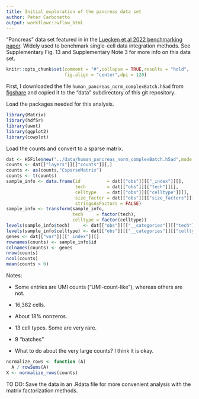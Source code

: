 ```yaml
---
title: Initial exploration of the pancreas data set
author: Peter Carbonetto
output: workflowr::wflow_html
---
```


"Pancreas" data set featured in in the
[Luecken et al 2022 benchmarking paper][luecken-2022].  Widely used to
benchmark single-cell data integration methods. See Supplementary
Fig. 13 and Supplementary Note 3 for more info on this data set.

```r
knitr::opts_chunk$set(comment = "#",collapse = TRUE,results = "hold",
                      fig.align = "center",dpi = 120)
```

First, I downloaded the file `human_pancreas_norm_complexBatch.h5ad`
from [figshare][figshare] and copied it to the "data" subdirectory of
this git repository.

Load the packages needed for this analysis.

```r
library(Matrix)
library(hdf5r)
library(uwot)
library(ggplot2)
library(cowplot)
```

Load the counts and convert to a sparse matrix.

```r
dat <- H5File$new("../data/human_pancreas_norm_complexBatch.h5ad",mode = "r")
counts <- dat[["layers"]][["counts"]][,]
counts <- as(counts,"CsparseMatrix")
counts <- t(counts)
sample_info <- data.frame(id          = dat[["obs"]][["_index"]][],
                          tech        = dat[["obs"]][["tech"]][],
						  celltype    = dat[["obs"]][["celltype"]][],
						  size_factor = dat[["obs"]][["size_factors"]][],
                          stringsAsFactors = FALSE)
sample_info <- transform(sample_info,
                         tech     = factor(tech),
                         celltype = factor(celltype))
levels(sample_info$tech)     <- dat[["obs"]][["__categories"]][["tech"]][]
levels(sample_info$celltype) <- dat[["obs"]][["__categories"]][["celltype"]][]
genes <- dat[["var"]][["_index"]][]
rownames(counts) <- sample_info$id
colnames(counts) <- genes
nrow(counts)
ncol(counts)
mean(counts > 0)
```

Notes:

+ Some entries are UMI counts ("UMI-count-like"), whereas others are not.

+ 16,382 cells.

+ About 18% nonzeros.

+ 13 cell types. Some are very rare.

+ 9 "batches"

+ What to do about the very large counts? I think it is okay.

```r
normalize_rows <- function (A)
  A / rowSums(A)
X <- normalize_rows(counts)
```

TO DO: Save the data in an .Rdata file for more convenient analysis
with the matrix factorization methods.

```r
```

[figshare]: (https://figshare.com/articles/dataset/Benchmarking_atlas-level_data_integration_in_single-cell_genomics_-_integration_task_datasets_Immune_and_pancreas_/12420968)
[luecken-2022]: https://doi.org/10.1038/s41592-021-01336-8
